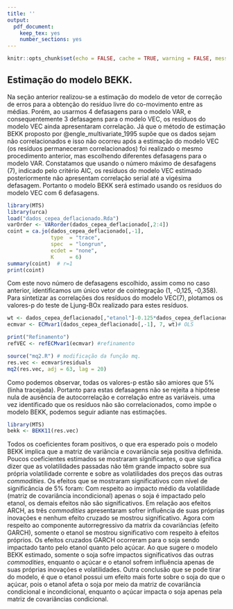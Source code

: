 ```yaml
---
title: ''
output: 
  pdf_document: 
    keep_tex: yes
    number_sections: yes
---
```


```r
knitr::opts_chunk$set(echo = FALSE, cache = TRUE, warning = FALSE, message = FALSE, error = FALSE, tidy = TRUE, tidy.opts = list(width.cutoff = 70))
```

## Estimação do modelo BEKK.

Na seção anterior realizou-se a estimação do modelo de vetor de correção de erros para a obtenção do resíduo livre do co-movimento entre as médias. Porém, ao usarmos 4 defasagens para o modelo VAR, e consequentemente 3 defasagens para o modelo VEC, os resíduos do modelo VEC ainda apresentaram correlação. Já que o método de estimação BEKK proposto por @engle_multivariate_1995 supõe que os dados sejam não correlacionados e isso não ocorreu após a estimação do modelo VEC (os resíduos permaneceram correlacionados) foi realizado o mesmo procedimento anterior, mas escolhendo diferentes defasagens para o modelo VAR. Constatamos que usando o número máximo de desafagens (7), indicado pelo critério AIC, os resíduos do modelo VEC estimado posteriormente não apresentam correlação serial até a vigésima defasagem. Portanto o modelo BEKK será estimado usando os resíduos do modelo VEC com 6 defasagens.

```r
library(MTS)
library(urca)
load("dados_cepea_deflacionado.Rda")
varOrder <- VARorder(dados_cepea_deflacionado[,2:4])
coint = ca.jo(dados_cepea_deflacionado[,-1],
              type  = "trace",
              spec  = "longrun", 
              ecdet = "none",
              K     = 6)
summary(coint)  # r=1
print(coint)
```
Com este novo número de defasagens escolhido, assim como no caso anterior, identificamos um único vetor de cointegração (1, -0,125, -0,358). Para sintetizar as correlações dos resíduos do modelo VEC(7), plotamos os valores-p do teste de Ljung-BOx realizado para estes resíduos.

```r
wt <- dados_cepea_deflacionado[,"etanol"]-0.125*dados_cepea_deflacionado[,"acucar"]-0.358*dados_cepea_deflacionado[,"soja"]
ecmvar <- ECMvar1(dados_cepea_deflacionado[,-1], 7, wt)# OLS

print("Refinamento")
refVEC <- refECMvar1(ecmvar) #refinamento
```



```r
source("mq2.R") # modificação da função mq.
res.vec <- ecmvar$residuals
mq2(res.vec, adj = 63, lag = 20)
```

Como podemos observar, todas os valores-p estão são amiores que 5\% (linha tracejada). Portanto para estas defasagens não se rejeita a hipótese nula de ausência de autocorrelação e correlação entre as variáveis. uma vez identificado que os resíduos não são correlacionados, como impõe o modelo BEKK, podemos seguir adiante nas estimações.

```r
library(MTS)
bekk <- BEKK11(res.vec)
```

Todos os coeficientes foram positivos, o que era esperado pois o modelo BEKK implica que a matriz de variância e covariância seja positiva definida. Poucos coeficientes estimados  se mostraram significantes, o que significa dizer que as volatilidades passadas não têm grande impacto sobre sua própria volatilidade corrente e sobre as volatilidades dos preços das outras *commodities*. Os efeitos que se mostraram significativos com nível de significância de 5\% foram: Com respeito ao impacto médio da volatilidade (matriz de covariância incondicional) apenas o soja é impactado pelo etanol, os demais efeitos não são significativos. Em relação aos efeitos ARCH, as três *commodities* apresentaram sofrer influência de suas próprias inovações e nenhum efeito cruzado se mostrou significativo. Agora com respeito ao componente autorregressivo da matrix da covariâncias (efeito GARCH), somente o etanol se mostrou significativo com respeito à efeitos próprios. Os efeitos cruzados GARCH ocorreram para o soja sendo impactado tanto pelo etanol quanto pelo açúcar. Ao que sugere o modelo BEKK estimado, somente o soja sofre impactos significativos das outras *commodities*, enquanto o açúcar e o etanol sofrem influência apenas de suas próprias inovações e volatilidades. Outra conclusão que se pode tirar do modelo, é que o etanol possui um efeito mais forte sobre o soja do que o açúcar, pois o etanol afeta o soja por meio da matriz de covariância condicional e incondicional, enquanto o açúcar impacta o soja apenas pela matriz de covariâncias condicional.



